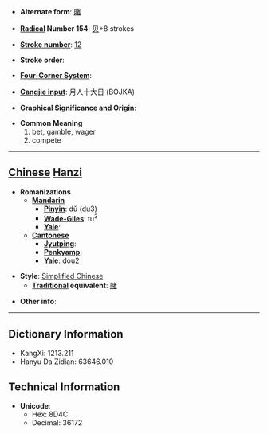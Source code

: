 * '''Alternate form''': [[賭]]

* '''[[Wiktionary:Chinese radical index| Radical]] Number 154''': [[Wiktionary:Chinese radical index 贝|贝]]+8 strokes

* '''[[Wiktionary:Chinese total strokes index|Stroke number]]''': [[Wiktionary:Chinese total strokes index 12|12]]

* '''Stroke order''': 

* '''[[Wiktionary:Chinese four corner index|Four-Corner System]]''': 

* '''[[Wiktionary:Chinese Cangjie index|Cangjie input]]''': 月人十大日 (BOJKA)

* '''Graphical Significance and Origin''': 

* '''Common Meaning'''
*#bet, gamble, wager
*# compete


----

== [[Chinese]] [[Hanzi]] ==

* '''Romanizations'''
** '''[[Mandarin]]'''
*** '''[[Pinyin]]''': dǔ (du3)
*** '''[[Wade-Giles]]''': tu<sup>3</sup>
*** '''[[Yale]]''': 
** '''[[Cantonese]]'''
*** '''[[Jyutping]]''':
*** '''[[Penkyamp]]''': 
*** '''[[Yale]]''': dou2

* '''Style''': [[Simplified Chinese]] 
** '''[[Traditional Chinese|Traditional]] equivalent''': [[賭]]

* '''Other info''': 

----

== Dictionary Information ==

* KangXi: 1213.211
* Hanyu Da Zidian: 63646.010

== Technical Information ==

* '''Unicode''':
** Hex: 8D4C
** Decimal: 36172